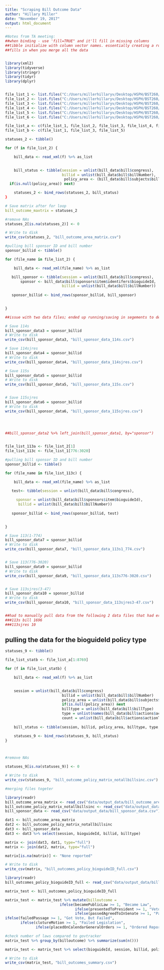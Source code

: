 ```yaml
---
title: "Scraping Bill Outcome Data"
author: "Hillary Miller"
date: "November 19, 2017"
output: html_document
---
```





```r
#Notes from TA meeting:
##when binding - use 'fill=TRUE" and it'll fill in missing columns 
##tibble initialize with column vector names. essentially creating a row tha has the name of every action type and then
##fills in when you merge all the data


library(xml2)
library(tidyverse)
library(stringr)
library(tidyr)
library(dplyr)


file_list_1 <- list.files("C:/Users/millerhillaryv/Desktop/HSPH/BST260/Project/CBEAT/data/BILLSTATUS-113-s", full.names=TRUE)
file_list_2 <- list.files("C:/Users/millerhillaryv/Desktop/HSPH/BST260/Project/CBEAT/data/BILLSTATUS-113-sjres", full.names=TRUE)
file_list_3 <- list.files("C:/Users/millerhillaryv/Desktop/HSPH/BST260/Project/CBEAT/data/BILLSTATUS-114-s", full.names=TRUE)
file_list_4 <- list.files("C:/Users/millerhillaryv/Desktop/HSPH/BST260/Project/CBEAT/data/BILLSTATUS-114-sjres", full.names=TRUE)
file_list_5 <- list.files("C:/Users/millerhillaryv/Desktop/HSPH/BST260/Project/CBEAT/data/BILLSTATUS-115-s", full.names=TRUE)
file_list_6 <- list.files("C:/Users/millerhillaryv/Desktop/HSPH/BST260/Project/CBEAT/data/BILLSTATUS-115-sjres", full.names=TRUE)

file_list_a <- c(file_list_1, file_list_2, file_list_3, file_list_4, file_list_5, file_list_6)
file_list_b <- c(file_list_1, file_list_3, file_list_5)
```

```r


statuses_2 <- tibble()

for (f in file_list_2) {

    bill_data <- read_xml(f) %>% as_list

    
    bill_status <- tibble(session = unlist(bill_data$bill$congress),
                          billid = unlist(bill_data$bill$billNumber),
                           policy_area <- (bill_data$bill$subjects$billSubjects$policyArea
  if(is.null(policy_area)) next)

    statuses_2 <- bind_rows(statuses_2, bill_status)
}

# Save matrix after for loop
bill_outcome_maxtrix = statuses_2

#remove NAs
statuses_2[is.na(statuses_2)] <- 0

# Write to disk
write_csv(statuses_2, "bill_outcome_area_matrix.csv")
```

```r
#pulling bill sponsor ID and bill number
sponsor_billid <- tibble()

for (file_name in file_list_2) {

    bill_data <- read_xml(file_name) %>% as_list

   bill_sponsor <- tibble(session = unlist(bill_data$bill$congress),
       sponsor <- bill_data$bill$sponsors$item$identifers$bioguideId,
                          billid = unlist(bill_data$bill$billNumber))
  
   sponsor_billid <- bind_rows(sponsor_billid, bill_sponsor)
 

}


```

```r

##issue with two data files; ended up running/saving in segements to determine the issue file

# Save 114s
bill_sponsor_data3 = sponsor_billid
# Write to disk
write_csv(bill_sponsor_data3, "bill_sponsor_data_114s.csv")

# Save 114sjres
bill_sponsor_data4 = sponsor_billid
# Write to disk
write_csv(bill_sponsor_data4, "bill_sponsor_data_114sjres.csv")

# Save 115s
bill_sponsor_data5 = sponsor_billid
# Write to disk
write_csv(bill_sponsor_data5, "bill_sponsor_data_115s.csv")


# Save 115sjres
bill_sponsor_data6 = sponsor_billid
# Write to disk
write_csv(bill_sponsor_data6, "bill_sponsor_data_115sjres.csv")


   

##bill_sponsor_data2 %>% left_join(bill_sponsor_data1, by="sponsor") 
    
```

```r
file_list_113a <- file_list_2[1]
file_list_113c <- file_list_1[776:3020]

#pulling bill sponsor ID and bill number
sponsor_billid <- tibble()

for (file_name in file_list_113c) {

    bill_data <- read_xml(file_name) %>% as_list

   test<- tibble(session = unlist(bill_data$bill$congress),
   
     sponsor = unlist(bill_data$bill$sponsors$item$bioguideId),
      billid = unlist(bill_data$bill$billNumber))
  
   sponsor_billid <- bind_rows(sponsor_billid, test)
 

}
```

```r
# Save 113(1-774)
bill_sponsor_data7 = sponsor_billid
# Write to disk
write_csv(bill_sponsor_data7, "bill_sponsor_data_113s1_774.csv")


# Save 113(776-3020)
bill_sponsor_data9 = sponsor_billid
# Write to disk
write_csv(bill_sponsor_data9, "bill_sponsor_data_113s776-3020.csv")


# Save 113sjres(3-47)
bill_sponsor_data10 = sponsor_billid
# Write to disk
write_csv(bill_sponsor_data10, "bill_sponsor_data_113sjres3-47.csv")


##had to manually pull data from the following 2 data files that had errors:
###113s bill 1696
###113sjres 10
```

## pulling the data for the bioguideId policy type 

```r
statuses_9 <- tibble()

file_list_statb <- file_list_a[1:8769]

for (f in file_list_statb) {

    bill_data <- read_xml(f) %>% as_list

    
    session = unlist(bill_data$bill$congress)
                          billid = unlist(bill_data$bill$billNumber)
                          policy_area = unlist(bill_data$bill$subjects$billSubjects$policyArea)
                          if(is.null(policy_area)) next
                          billtype = unlist(bill_data$bill$billType)
                          type = unlist(names(bill_data$bill$actions$actionTypeCounts))
                          count = unlist(bill_data$bill$actions$actionTypeCounts)
                          
    bill_status <- tibble(session, billid, policy_area, billtype, type, count) %>% spread(type, count)

    statuses_9 <- bind_rows(statuses_9, bill_status)
}



#remove NAs

statuses_9[is.na(statuses_9)] <- 0

# Write to disk
write_csv(statuses_9, "bill_outcome_policy_matrix_notallbillsinc.csv")


```

```r
#merging files togeter

library(readr)
bill_outcome_area_matrix <- read_csv("data/output_data/bill_outcome_area_matrix.csv")
bill_outcome_policy_matrix_notallbillsinc <- read_csv("data/output_data/bill_outcome_policy_matrix_notallbillsinc.csv")
bill_sponsor_data <- read_csv("data/output_data/bill_sponsor_data.csv")

dat1 <- bill_outcome_area_matrix
dat2 <- bill_outcome_policy_matrix_notallbillsinc
dat3 <- bill_sponsor_data
dat3 <- dat3 %>% select(session, bioguideId, billid, billtype)

matrix <- join(dat3, dat1, type="full")
matrix <- join(dat2, matrix, type="full")

matrix[is.na(matrix)] <- "None reported"

# Write to disk
write_csv(matrix, "bill_outcomes_policy_bioguideID_full.csv")
```


```r
library(readr)
bill_outcomes_policy_bioguideID_full <- read_csv("data/output_data/bill_outcomes_policy_bioguideID_full.csv")

matrix_test <- bill_outcomes_policy_bioguideID_full

matrix_test <- matrix_test %>% mutate(billoutcome = 
                         ifelse(becamePublicLaw >= 1, "Became Law",
                                ifelse(presentedToPresident >= 1, "Vetoed",
                                ifelse(passedAgreedToInSenate >= 1, "Passed in the Senate",                                                  ifelse(failedOfPassageNotAgreedToInSenate >= 1, "Got Vote, But Failed Senate",
ifelse(failedPassage >= 1, "Got Vote, But Failed",
       ifelse(clotureMotion >= 1, "Failed Legislation",
              ifelse(placedOnCalendarGeneralOrders >= 1, "Ordered Reported", "nothing"))))))))

#check number of laws compared to govtracker
matrix_test %>% group_by(billoutcome) %>% summarize(sum(n()))

matrix_test <- matrix_test %>% select(bioguideId, session, billid, policy_area, billtype, billoutcome)

# Write to disk
write_csv(matrix_test, "bill_outcomes_summary.csv")

```



